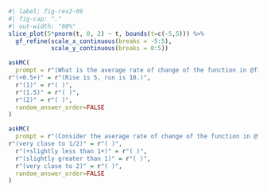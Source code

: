 

```r
#| label: fig-rev2-09
#| fig-cap: "."
#| out-width: "60%"
slice_plot(5*pnorm(t, 0, 2) ~ t, bounds(t=c(-5,5))) %>%
  gf_refine(scale_x_continuous(breaks = -5:5),
            scale_y_continuous(breaks = 0:5))
```

```r
askMC(
  prompt = r"(What is the average rate of change of the function in @fig-rev2-09 on the interval $-5 < t < 5$? (Choose the closest answer.) )",
r"(+0.5+)" = r"(Rise is 5, run is 10.)",
  r"(1)" = r"( )",
  r"(1.5)" = r"( )",
  r"(2)" = r"( )",
  random_answer_order=FALSE
)
```



```r
askMC(
  prompt = r"(Consider the average rate of change of the function in @fig-rev2-09 on the interval $-2 < t < 2$. Which of these statements best describes that average rate of change. )",
r"(very close to 1/2)" = r"( )",
  r"(+slightly less than 1+)" = r"( )",
  r"(slightly greater than 1)" = r"( )",
  r"(very close to 2)" = r"( )",
  random_answer_order=FALSE
)
```

